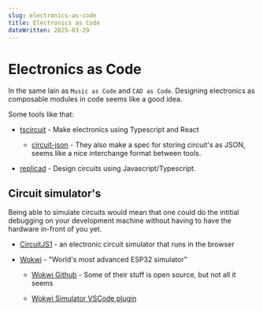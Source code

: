 ```yaml
---
slug: electronics-as-code
title: Electronics as Code
dateWritten: 2025-03-29
---
```


# Electronics as Code

In the same lain as `Music as Code` and `CAD as Code`.
Designing electronics as composable modules in code seems like a good idea.

Some tools like that:

- [tscircuit](https://github.com/tscircuit/tscircuit) - Make electronics using Typescript and React

   - [circuit-json](https://github.com/tscircuit/circuit-json) - They also make a spec for storing circuit's as JSON, seems like a nice interchange format between tools.

- [replicad](https://github.com/monostable/replicad) - Design circuits using Javascript/Typescript.

## Circuit simulator's

Being able to simulate circuits would mean that one could do the intitial debugging on your development
machine without having to have the hardware in-front of you yet.

- [CircuitJS1](https://github.com/sharpie7/circuitjs1) - an electronic circuit simulator that runs in the browser

- [Wokwi](https://wokwi.com/) - "World's most advanced ESP32 simulator"

   - [Wokwi Github](https://github.com/wokwi) - Some of their stuff is open source, but not all it seems

   - [Wokwi Simulator VSCode plugin](https://marketplace.visualstudio.com/items?itemName=Wokwi.wokwi-vscode)
